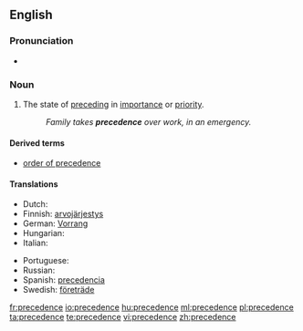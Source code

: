 ==English==

===Pronunciation===
* {{audio|en-us-precedence.ogg|Audio (US)}}

===Noun===
{{en-noun}}

# The state of [[preceding]] in [[importance]] or [[priority]].
#: ''Family takes '''precedence''' over work, in an emergency.''

====Derived terms====
* [[order of precedence]]

====Translations====
{{trans-top|the state of preceding in importance or priority}}
* Dutch: {{t-|nl|voorrang|m}}
* Finnish: [[arvojärjestys]]
* German: [[Vorrang]] {{m}}
* Hungarian: {{t|hu|elsőbbség}}
* Italian: {{t+|it|precedenza|f}}
{{trans-mid}}
* Portuguese: {{t+|pt|precedência|f}}
* Russian: {{t+|ru|предшествование|tr=predšestvovánije}}
* Spanish: [[precedencia]] {{f}}
* Swedish: [[företräde]] {{n}}
{{trans-bottom}}

[[fr:precedence]]
[[io:precedence]]
[[hu:precedence]]
[[ml:precedence]]
[[pl:precedence]]
[[ta:precedence]]
[[te:precedence]]
[[vi:precedence]]
[[zh:precedence]]